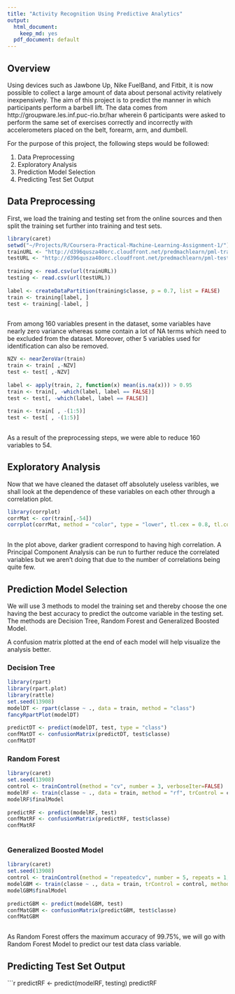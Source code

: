 ```yaml
--- 
title: "Activity Recognition Using Predictive Analytics" 
output: 
  html_document: 
    keep_md: yes 
  pdf_document: default 
--- 
```


 
## Overview 
 
 
Using devices such as Jawbone Up, Nike FuelBand, and Fitbit, it is now possible to collect a large amount of data about personal activity relatively inexpensively. The aim of this project is to predict the manner in which participants perform a barbell lift. The data comes from http://groupware.les.inf.puc-rio.br/har wherein 6 participants were asked to perform the same set of exercises correctly and incorrectly with accelerometers placed on the belt, forearm, arm, and dumbell.   
 
 
For the purpose of this project, the following steps would be followed: 

1. Data Preprocessing 
2. Exploratory Analysis 
3. Prediction Model Selection 
4. Predicting Test Set Output 

 
## Data Preprocessing  

 
First, we load the training and testing set from the online sources and then split the training set further into training and test sets.  

 
```r
  
library(caret) 
setwd("~/Projects/R/Coursera-Practical-Machine-Learning-Assignment-1/") 
trainURL <- "http://d396qusza40orc.cloudfront.net/predmachlearn/pml-training.csv" 
testURL <- "http://d396qusza40orc.cloudfront.net/predmachlearn/pml-testing.csv" 
 
training <- read.csv(url(trainURL)) 
testing <- read.csv(url(testURL)) 
 
label <- createDataPartition(training$classe, p = 0.7, list = FALSE) 
train <- training[label, ] 
test <- training[-label, ] 
 
``` 

 
From among 160 variables present in the dataset, some variables have nearly zero variance whereas some contain a lot of NA terms which need to be excluded from the dataset. Moreover, other 5 variables used for identification can also be removed.  

 
```r
 
NZV <- nearZeroVar(train) 
train <- train[ ,-NZV] 
test <- test[ ,-NZV] 
 
label <- apply(train, 2, function(x) mean(is.na(x))) > 0.95 
train <- train[, -which(label, label == FALSE)] 
test <- test[, -which(label, label == FALSE)] 
 
train <- train[ , -(1:5)] 
test <- test[ , -(1:5)] 
 
 ``` 

 
As a result of the preprocessing steps, we were able to reduce 160 variables to 54. 


## Exploratory Analysis 

 
Now that we have cleaned the dataset off absolutely useless varibles, we shall look at the dependence of these variables on each other through a correlation plot.  

 
```r
 
library(corrplot) 
corrMat <- cor(train[,-54]) 
corrplot(corrMat, method = "color", type = "lower", tl.cex = 0.8, tl.col = rgb(0,0,0)) 
 
``` 

 
In the plot above, darker gradient correspond to having high correlation. A Principal Component Analysis can be run to further reduce the correlated variables but we aren't doing that due to the number of correlations being quite few. 

 
## Prediction Model Selection 

We will use 3 methods to model the training set and thereby choose the one having the best accuracy to predict the outcome variable in the testing set. The methods are Decision Tree, Random Forest and Generalized Boosted Model. 

A confusion matrix plotted at the end of each model will help visualize the analysis better. 

 
### Decision Tree 

 
```r
  
library(rpart) 
library(rpart.plot) 
library(rattle) 
set.seed(13908) 
modelDT <- rpart(classe ~ ., data = train, method = "class") 
fancyRpartPlot(modelDT) 
 
predictDT <- predict(modelDT, test, type = "class") 
confMatDT <- confusionMatrix(predictDT, test$classe) 
confMatDT 

``` 

 
### Random Forest 

 
```r
 
library(caret) 
set.seed(13908) 
control <- trainControl(method = "cv", number = 3, verboseIter=FALSE) 
modelRF <- train(classe ~ ., data = train, method = "rf", trControl = control) 
modelRF$finalModel 
 
predictRF <- predict(modelRF, test) 
confMatRF <- confusionMatrix(predictRF, test$classe) 
confMatRF 
  
``` 

### Generalized Boosted Model 

 
```r
  
library(caret) 
set.seed(13908) 
control <- trainControl(method = "repeatedcv", number = 5, repeats = 1, verboseIter = FALSE) 
modelGBM <- train(classe ~ ., data = train, trControl = control, method = "gbm", verbose = FALSE) 
modelGBM$finalModel 
 
predictGBM <- predict(modelGBM, test) 
confMatGBM <- confusionMatrix(predictGBM, test$classe) 
confMatGBM 
 
 ``` 

 
As Random Forest offers the maximum accuracy of 99.75%, we will go with Random Forest Model to predict our test data class variable. 
 
 
## Predicting Test Set Output 

 
```r
  
predictRF <- predict(modelRF, testing) 
predictRF 
